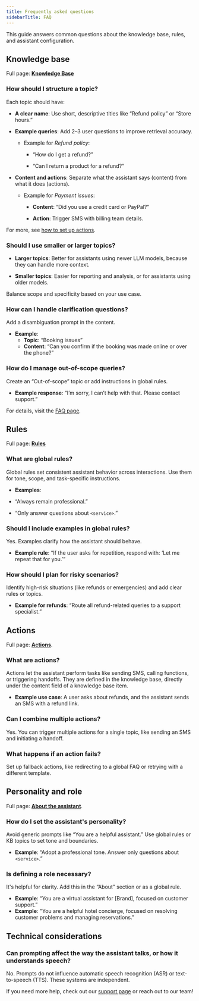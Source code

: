 ```yaml
---
title: Frequently asked questions
sidebarTitle: FAQ
---
```


This guide answers common questions about the knowledge base, rules, and assistant configuration.

## Knowledge base

Full page: [**Knowledge Base**](/knowledge-base/introduction)

### How should I structure a topic?

Each topic should have:

* **A clear name**: Use short, descriptive titles like “Refund policy” or “Store hours.”

* **Example queries**: Add 2–3 user questions to improve retrieval accuracy.

  * Example for *Refund policy*:

    * “How do I get a refund?”

    * “Can I return a product for a refund?”

* **Content and actions**: Separate what the assistant says (content) from what it does (actions).

  * Example for *Payment issues*:

    * **Content**: “Did you use a credit card or PayPal?”

    * **Action**: Trigger SMS with billing team details.

For more, see [how to set up actions](/knowledge-base/how-to-setup-action/introduction).

### Should I use smaller or larger topics?

* **Larger topics**: Better for assistants using newer LLM models, because they can handle more context.

* **Smaller topics**: Easier for reporting and analysis, or for assistants using older models.

Balance scope and specificity based on your use case.

### How can I handle clarification questions?

Add a disambiguation prompt in the content.
- **Example**:
  - **Topic**: “Booking issues”
  - **Content**: “Can you confirm if the booking was made online or over the phone?”

### How do I manage out-of-scope queries?

Create an “Out-of-scope” topic or add instructions in global rules.
- **Example response**: “I’m sorry, I can’t help with that. Please contact support.”

For details, visit the [FAQ page](/troubleshoot/faq).

## Rules

Full page: [**Rules**](/agent-settings/rules)

### What are global rules?

Global rules set consistent assistant behavior across interactions. Use them for tone, scope, and task-specific instructions.
- **Examples**:

* “Always remain professional.”

* “Only answer questions about `<service>`.”

### Should I include examples in global rules?

Yes. Examples clarify how the assistant should behave.
- **Example rule**:
“If the user asks for repetition, respond with: ‘Let me repeat that for you.’”

### How should I plan for risky scenarios?

Identify high-risk situations (like refunds or emergencies) and add clear rules or topics.
- **Example for refunds**:
“Route all refund-related queries to a support specialist.”

## Actions

Full page: [**Actions**](/knowledge-base/how-to-setup-action/introduction).

### What are actions?

Actions let the assistant perform tasks like sending SMS, calling functions, or triggering handoffs. They are defined in the knowledge base, directly under the content field of a knowledge base item.
- **Example use case**:
A user asks about refunds, and the assistant sends an SMS with a refund link.

### Can I combine multiple actions?

Yes. You can trigger multiple actions for a single topic, like sending an SMS and initiating a handoff.

### What happens if an action fails?

Set up fallback actions, like redirecting to a global FAQ or retrying with a different template.

## Personality and role

Full page: [**About the assistant**](/agent-settings/about).

### How do I set the assistant's personality?

Avoid generic prompts like “You are a helpful assistant.” Use global rules or KB topics to set tone and boundaries.
- **Example**: “Adopt a professional tone. Answer only questions about `<service>`.”

### Is defining a role necessary?

It's helpful for clarity. Add this in the “About” section or as a global rule.
- **Example**: “You are a virtual assistant for \[Brand], focused on customer support.”
- **Example**: "You are a helpful hotel concierge, focused on resolving customer problems and managing reservations."

## Technical considerations

### Can prompting affect the way the assistant talks, or how it understands speech?

No. Prompts do not influence automatic speech recognition (ASR) or text-to-speech (TTS). These systems are independent.

If you need more help, check out our [support page](/troubleshoot/support-guide) or reach out to our team!